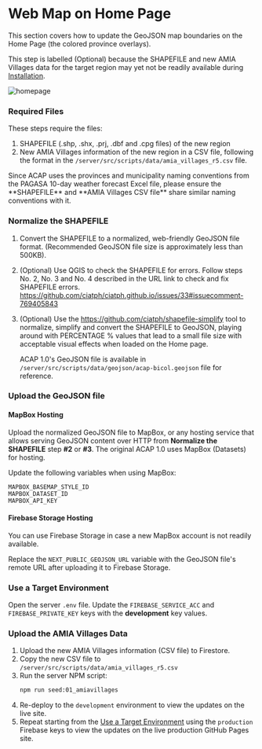 
# Web Map on Home Page

This section covers how to update the GeoJSON map boundaries on the Home Page (the colored province overlays).

This step is labelled (Optional) because the SHAPEFILE and new AMIA Villages data for the target region may yet not be readily available during [Installation](/installation).

![homepage](https://firebasestorage.googleapis.com/v0/b/assets-cms.appspot.com/o/users%2FAwryJ0MU8zdxQFh9y0L0x2sSt8z1%2Fvk8AYU72X90C1JsoQWKv_thumbnail?alt=media&token=4ba0965e-12c1-4b22-bb40-bbe3115d734f)

### Required Files

These steps require the files:

1. SHAPEFILE (.shp, .shx, .prj, .dbf and .cpg files) of the new region
2. New AMIA Villages information of the new region in a CSV file, following the format in the
`/server/src/scripts/data/amia_villages_r5.csv` file.

  <FileTree>
    <FileTree.Folder name="server" defaultOpen>
      <FileTree.Folder name="src" defaultOpen>
        <FileTree.Folder name="scripts" defaultOpen>
          <FileTree.Folder name="data" defaultOpen>
            <FileTree.File name="amia_villages_r5.csv" />
            <FileTree.Folder name="geojson" defaultOpen>
              <FileTree.File name="acap-bicol.geojson" />
            </FileTree.Folder>
          </FileTree.Folder>
        </FileTree.Folder>
      </FileTree.Folder>
    </FileTree.Folder>
  </FileTree>

<Callout>
Since ACAP uses the provinces and municipality naming conventions from the PAGASA 10-day weather forecast Excel file, please ensure the **SHAPEFILE** and **AMIA Villages CSV file** share similar naming conventions with it.
</Callout>

<Steps>

### Normalize the SHAPEFILE

1. Convert the SHAPEFILE to a normalized, web-friendly GeoJSON file format. (Recommended GeoJSON file size is approximately less than 500KB).

2. (Optional) Use QGIS to check the SHAPEFILE for errors. Follow steps No. 2, No. 3 and No. 4 described in the URL link to check and fix SHAPEFILE errors.
   https://github.com/ciatph/ciatph.github.io/issues/33#issuecomment-769405843

3. (Optional) Use the https://github.com/ciatph/shapefile-simplify tool to normalize, simplify and convert the SHAPEFILE to GeoJSON, playing around with PERCENTAGE % values that lead to a small file size with acceptable visual effects when loaded on the Home page.

   ACAP 1.0's GeoJSON file is available in `/server/src/scripts/data/geojson/acap-bicol.geojson` file for reference.

### Upload the GeoJSON file

#### MapBox Hosting

Upload the normalized GeoJSON file to MapBox, or any hosting service that allows serving GeoJSON content over HTTP from **Normalize the SHAPEFILE** step **#2** or **#3**. The original ACAP 1.0 uses MapBox (Datasets) for hosting.

Update the following variables when using MapBox:

```
MAPBOX_BASEMAP_STYLE_ID
MAPBOX_DATASET_ID
MAPBOX_API_KEY
```

#### Firebase Storage Hosting

You can use Firebase Storage in case a new MapBox account is not readily available.

Replace the `NEXT_PUBLIC_GEOJSON_URL` variable with the GeoJSON file's remote URL after uploading it to Firebase Storage.

### Use a Target Environment

Open the server `.env` file. Update the `FIREBASE_SERVICE_ACC` and `FIREBASE_PRIVATE_KEY` keys with the **development** key values.

### Upload the AMIA Villages Data

1. Upload the new AMIA Villages information (CSV file) to Firestore.
2. Copy the new CSV file to `/server/src/scripts/data/amia_villages_r5.csv`
3. Run the server NPM script:
   ```bash copy
   npm run seed:01_amiavillages
   ```
4. Re-deploy to the `development` environment to view the updates on the live site.
5. Repeat starting from the [Use a Target Environment](#use-a-target-environment) using the `production` Firebase keys to view the updates on the live production GitHub Pages site.

</Steps>